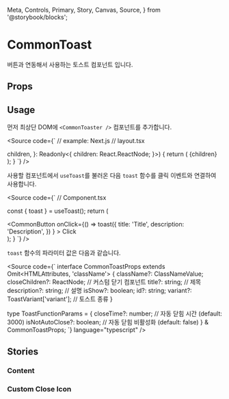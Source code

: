   Meta,
  Controls,
  Primary,
  Story,
  Canvas,
  Source,
} from '@storybook/blocks';

<Meta title="UI/Toast/CommonToast" of={CommonToastStories} />

# CommonToast

버튼과 연동해서 사용하는 토스트 컴포넌트 입니다.

<Canvas of={CommonToastStories.All} />

## Props

<Canvas of={CommonToastStories.Content} />

<Controls of={CommonToastStories.Content} />

## Usage

먼저 최상단 DOM에 `<CommonToaster />` 컴포넌트를 추가합니다.

<Source code={`
// example: Next.js 
// layout.tsx


  children,
}: Readonly<{
  children: React.ReactNode;
}>) {
  return (
    <html lang="en">
      <body>
        {children}
        <CommonToaster />
      </body>
    </html>
  );
}
`} />

사용할 컴포넌트에서 `useToast`를 불러온 다음 `toast` 함수를 클릭 이벤트와 연결하여 사용합니다.

<Source
  code={`
// Component.tsx


  const { toast } = useToast();
    return (
      <div>
        <CommonButton
          onClick={() =>
            toast({
              title: 'Title',
              description: 'Description',
            })
          }
        >
          Click
        </CommonButton>
        <CommonToaster />
      </div>
    );
 }
`}
/>

`toast` 함수의 파라미터 값은 다음과 같습니다.

<Source code={`
interface CommonToastProps
  extends Omit<HTMLAttributes<HTMLDivElement>, 'className'> {
  className?: ClassNameValue;
  closeChildren?: ReactNode; // 커스텀 닫기 컴포넌트
  title?: string; // 제목
  description?: string; // 설명
  isShow?: boolean;
  id?: string;
  variant?: ToastVariant['variant']; // 토스트 종류
}

type ToastFunctionParams = {
closeTime?: number; // 자동 닫힘 시간 (default: 3000)
isNotAutoClose?: boolean; // 자동 닫힘 비활성화 (default: false)
} & CommonToastProps;
`}
language="typescript"
/>

## Stories

### Content

<Canvas of={CommonToastStories.Content} />

### Custom Close Icon

<Canvas of={CommonToastStories.CustomCloseIcon} />
